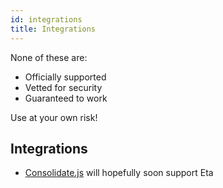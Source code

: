```yaml
---
id: integrations
title: Integrations
---
```



<Hint type='warning'>

None of these are:
- Officially supported
- Vetted for security
- Guaranteed to work

Use at your own risk!

</Hint>

## Integrations

- [Consolidate.js](https://www.npmjs.com/package/consolidate) will hopefully soon support Eta
